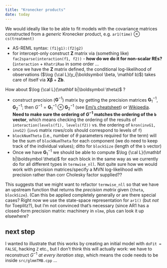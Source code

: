 ```yaml
---
title: "Kronecker products"
date: today
---
```


\newcommand{\G}{\mathbf G}
\newcommand{\Z}{\mathbf Z}
\newcommand{\X}{\mathbf X}
\newcommand{\b}{\mathbf b}
\newcommand{\bbeta}{\boldsymbol \beta}
\newcommand{\btheta}{\boldsymbol \theta}
\newcommand{\inv}[1]{{#1}^{-1}}

We would ideally like to be able to fit models with the covariance matrices constructed from a *generic* Kronecker product, e.g. `ar1(time)` $\otimes$ `cs(treatment)`


* AS-REML syntax: `(f1|g1):(f2|g2)`
* for intercept-only construct $\Z$ matrix via (something like) `fac2sparse(interaction(f1, f2))` - **how do we do it for non-scalar REs?** (`interaction` + `KhatriRao` in some order ...
* once we have the $\Z$ matrix defined, the conditional log-likelihood of observations ($\log {\cal L}(y_i|\bbeta, \b)$) takes care of itself via  $\X \bbeta + \Z \b$.

How about $\log {\cal L}(\b|\btheta)$ ?

* construct precision ($\inv{\G}$) matrix by getting the precision matrices $\inv{\G_1}$, $\inv{\G_2}$; then $\inv{G} = \inv{\G_1} \otimes \inv{\G_2}$ (see [Emi's cheatsheet](https://github.com/emitanaka/cheatsheets/blob/master/linear-algebra.qmd)) or [Wikipedia](https://en.wikipedia.org/wiki/Kronecker_product). **Need to make sure the ordering of $\inv G$ matches the ordering of the `b` vector**, which means checking the ordering of the results of  `interaction(levels(f1), levels(f2))` vs. the ordering of `kron(invG1, invG2)` (`invG` matrix rows/cols should correspond to levels of `f`)
* `blockNumTheta` (i.e., number of $\theta$ parameters required for the term) will be the sum of `blockNumTheta` for each component (we do need to keep track of the individual values); ditto for `blockSize` (length of the `b` vector)
* Once we have $\inv{\G_1}$ we should be able to compute $\log {\cal L}(\b|\btheta)$ for each block in the same way as we currently do for all different types in `termwise_nll`. Not quite sure how we would work with precision matrices/specify a MVN log-likelihood with precision rather than corr Cholesky factor supplied??


This suggests that we might want to refactor `termwise_nll` so that we have an upstream function that returns the *precision matrix* given {`theta`, `blockSize`}. (Can this be applied completely generally or are there special cases? Right now we use the state-space representation for `ar1()` (but *not* for Toeplitz?), but I'm not convinced that's necessary (since AR1 has a closed-form precision matrix: machinery in `nlme`, plus can look it up elsewhere?

## next step

I wanted to illustrate that this works by creating an initial model with `doFit = FALSE`, hacking `Z` etc., but I don't think this will actually work: we have to reconstruct $\inv{G}$ *at every iteration step*, which means the code needs to be inside `src/glmmTMB.cpp` ...
